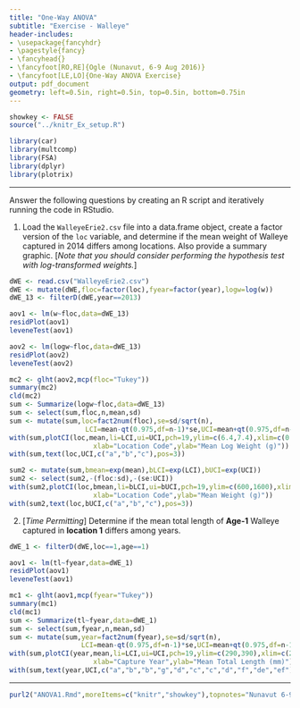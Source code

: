 ```yaml
---
title: "One-Way ANOVA"
subtitle: "Exercise - Walleye"
header-includes:
- \usepackage{fancyhdr}
- \pagestyle{fancy}
- \fancyhead{}
- \fancyfoot[RO,RE]{Ogle (Nunavut, 6-9 Aug 2016)}
- \fancyfoot[LE,LO]{One-Way ANOVA Exercise}
output: pdf_document
geometry: left=0.5in, right=0.5in, top=0.5in, bottom=0.75in
---
```


```r
showkey <- FALSE
source("../knitr_Ex_setup.R")
```
```r
library(car)
library(multcomp)
library(FSA)
library(dplyr)
library(plotrix)
```

----

Answer the following questions by creating an R script and iteratively running the code in RStudio.

1. Load the `WalleyeErie2.csv` file into a data.frame object, create a factor version of the `loc` variable, and determine if the mean weight of Walleye captured in 2014 differs among locations.  Also provide a summary graphic.  [*Note that you should consider performing the hypothesis test with log-transformed weights.*]
```r
dWE <- read.csv("WalleyeErie2.csv")
dWE <- mutate(dWE,floc=factor(loc),fyear=factor(year),logw=log(w))
dWE_13 <- filterD(dWE,year==2013)
```
```r
aov1 <- lm(w~floc,data=dWE_13)
residPlot(aov1)
leveneTest(aov1)
```
```r
aov2 <- lm(logw~floc,data=dWE_13)
residPlot(aov2)
leveneTest(aov2)
```
```r
mc2 <- glht(aov2,mcp(floc="Tukey"))
summary(mc2)
cld(mc2)
sum <- Summarize(logw~floc,data=dWE_13)
sum <- select(sum,floc,n,mean,sd)
sum <- mutate(sum,loc=fact2num(floc),se=sd/sqrt(n),
                   LCI=mean-qt(0.975,df=n-1)*se,UCI=mean+qt(0.975,df=n-1)*se)
with(sum,plotCI(loc,mean,li=LCI,ui=UCI,pch=19,ylim=c(6.4,7.4),xlim=c(0.8,3.2),
                     xlab="Location Code",ylab="Mean Log Weight (g)"))
with(sum,text(loc,UCI,c("a","b","c"),pos=3))
```
```r
sum2 <- mutate(sum,bmean=exp(mean),bLCI=exp(LCI),bUCI=exp(UCI))
sum2 <- select(sum2,-(floc:sd),-(se:UCI))
with(sum2,plotCI(loc,bmean,li=bLCI,ui=bUCI,pch=19,ylim=c(600,1600),xlim=c(0.8,3.2),
                     xlab="Location Code",ylab="Mean Weight (g)"))
with(sum2,text(loc,bUCI,c("a","b","c"),pos=3))
```

2. [*Time Permitting*] Determine if the mean total length of **Age-1** Walleye captured in **location 1** differs among years.
```r
dWE_1 <- filterD(dWE,loc==1,age==1)
```
```r
aov1 <- lm(tl~fyear,data=dWE_1)
residPlot(aov1)
leveneTest(aov1)
```
```r
mc1 <- glht(aov1,mcp(fyear="Tukey"))
summary(mc1)
cld(mc1)
sum <- Summarize(tl~fyear,data=dWE_1)
sum <- select(sum,fyear,n,mean,sd)
sum <- mutate(sum,year=fact2num(fyear),se=sd/sqrt(n),
                  LCI=mean-qt(0.975,df=n-1)*se,UCI=mean+qt(0.975,df=n-1)*se)
with(sum,plotCI(year,mean,li=LCI,ui=UCI,pch=19,ylim=c(290,390),xlim=c(2003.8,2014.2),
                     xlab="Capture Year",ylab="Mean Total Length (mm)"))
with(sum,text(year,UCI,c("a","b","b","g","d","c","c","d","f","de","ef"),pos=3))
```

----

```r
purl2("ANOVA1.Rmd",moreItems=c("knitr","showkey"),topnotes="Nunavut 6-9-Aug-16")
```
